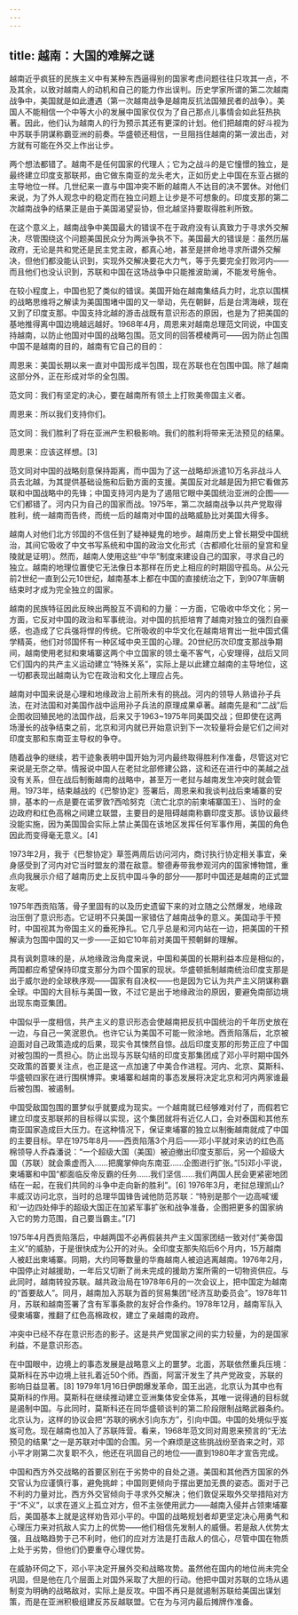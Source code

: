 ```yaml
---
---
---
```

title: 越南：大国的难解之谜
---




越南近乎疯狂的民族主义中有某种东西逼得别的国家考虑问题往往只攻其一点，不及其余，以致对越南人的动机和自己的能力作出误判。历史学家所谓的第二次越南战争中，美国就是如此遭遇（第一次越南战争是越南反抗法国殖民者的战争）。美国人不能相信一个中等大小的发展中国家仅仅为了自己那点儿事情会如此狂热执著。因此，他们认为越南人的行为预示其还有更深的计划。他们把越南的好斗视为中苏联手阴谋称霸亚洲的前奏。华盛顿还相信，一旦阻挡住越南的第一波出击，对方就有可能在外交上作出让步。

两个想法都错了。越南不是任何国家的代理人；它为之战斗的是它憧憬的独立，是最终建立印度支那联邦，由它做东南亚的龙头老大，正如历史上中国在东亚占据的主导地位一样。几世纪来一直与中国冲突不断的越南人不达目的决不罢休。对他们来说，为了外人观念中的稳定而在独立问题上让步是不可想象的。印度支那的第二次越南战争的结果正是由于美国渴望妥协，但北越坚持要取得胜利所致。

在这个意义上，越南战争中美国最大的错误不在于政府没有认真致力于寻求外交解决，尽管围绕这个问题美国民众分为两派争执不下。美国最大的错误是：虽然历届政府，无论是共和党还是民主党主政，都真心地，甚至是拼命地寻求所谓外交解决，但他们都没能认识到，实现外交解决要花大力气，等于先要完全打败河内——而且他们也没认识到，苏联和中国在这场战争中只能推波助澜，不能发号施令。

在较小程度上，中国也犯了类似的错误。美国开始在越南集结兵力时，北京以围棋的战略思维将之解读为美国围堵中国的又一举动，先在朝鲜，后是台湾海峡，现在又到了印度支那。中国支持北越的游击战既有意识形态的原因，也是为了把美国的基地推得离中国边境越远越好。1968年4月，周恩来对越南总理范文同说，中国支持越南，以防止他国对中国的战略包围。范文同的回答模棱两可——因为防止包围中国不是越南的目的，越南有它自己的目的：

周恩来：美国长期以来一直对中国形成半包围，现在苏联也在包围中国。除了越南这部分外，正在形成对华的全包围。

范文同：我们有坚定的决心，要在越南所有领土上打败美帝国主义者。

周恩来：所以我们支持你们。

范文同：我们胜利了将在亚洲产生积极影响。我们的胜利将带来无法预见的结果。

周恩来：应该这样想。[3]

范文同对中国的战略刻意保持距离，而中国为了这一战略却派遣10万名非战斗人员去北越，为其提供基础设施和后勤方面的支援。美国反对北越是因为把它看做苏联和中国战略中的先锋；中国支持河内是为了遏阻它眼中美国统治亚洲的企图——它们都错了。河内只为自己的国家而战。1975年，第二次越南战争以共产党取得胜利，统一越南而告终，而统一后的越南对中国的战略威胁比对美国大得多。

越南人对他们北方邻国的不信任到了疑神疑鬼的地步。越南历史上曾长期受中国统治，其间它吸收了中文书写系统和中国的政治文化形式（古都顺化壮丽的皇宫和皇陵就是证明）。然而，越南人使用这些“中华”制度来建设自己的国家，寻求自己的独立。越南的地理位置使它无法像日本那样在历史上相应的时期固守孤岛。从公元前2世纪一直到公元10世纪，越南基本上都在中国的直接统治之下，到907年唐朝结束时才成为完全独立的国家。

越南的民族特征因此反映出两股互不调和的力量：一方面，它吸收中华文化；另一方面，它反对中国的政治和军事统治。对中国的抗拒培育了越南对独立的强烈自豪感，也造成了它兵强将悍的传统。它所吸收的中华文化在越南培育出一批中国式儒学精英，他们对邻国怀有一种区域中央王国的心理。20世纪历次印度支那战争期间，越南使用老挝和柬埔寨这两个中立国家的领土毫不客气，心安理得，战后又同它们国内的共产主义运动建立“特殊关系”，实际上是以此建立越南的主导地位，这一切都表现出越南认为它在政治和文化上理应占先。

越南对中国来说是心理和地缘政治上前所未有的挑战。河内的领导人熟谙孙子兵法，在对法国和对美国作战中运用孙子兵法的原理成果卓著。越南先是和“二战”后企图收回殖民地的法国作战，后来又于1963~1975年同美国交战；但即使在这两场漫长的战争结束之前，北京和河内就已开始意识到下一次较量将会是它们之间对印度支那和东南亚主导权的争夺。

随着战争的继续，若干迹象表明中国开始为河内最终取得胜利作准备，尽管这对它来说是无奈之举。情报说中国人在老挝北部修建公路，这和还在进行中的美越之战没有关系，但在战后制衡越南的战略中，甚至万一老挝与越南发生冲突时就会管用。1973年，结束越战的《巴黎协定》签署后，周恩来和我谈判战后柬埔寨的安排，基本的一点是要在诺罗敦?西哈努克（流亡北京的前柬埔寨国王）、当时的金边政府和红色高棉之间建立联盟，主要目的是阻碍越南称霸印度支那。该协议最终没能实施，因为美国国会实际上禁止美国在该地区发挥任何军事作用，美国的角色因此而变得毫无意义。[4]

1973年2月，我于《巴黎协定》草签两周后访问河内，商讨执行协定相关事宜，亲身感受到了河内对它当时盟友的潜在敌意。黎德寿带我参观河内的国家博物馆，重点向我展示介绍了越南历史上反抗中国斗争的部分——那时中国还是越南的正式盟友呢。

1975年西贡陷落，骨子里固有的以及历史遗留下来的对立随之公然爆发，地缘政治压倒了意识形态。它证明不只美国一家错估了越南战争的意义。美国动手干预时，中国视其为帝国主义的垂死挣扎。它几乎总是和河内站在一边，把美国的干预解读为包围中国的又一步——正如它10年前对美国干预朝鲜的理解。

具有讽刺意味的是，从地缘政治角度来说，中国和美国的长期利益本应是相似的，两国都应希望保持印度支那分为四个国家的现状。华盛顿抵制越南统治印度支那是出于威尔逊的全球秩序观——国家有自决权——也是因为它认为共产主义阴谋称霸全球。中国的大目标与美国一致，不过它是出于地缘政治的原因，要避免南部边境出现东南亚集团。

中国似乎一度相信，共产主义的意识形态会使越南把反抗中国统治的千年历史放在一边，与自己一笑泯恩仇。也许它认为美国不可能一败涂地。西贡陷落后，北京被迫面对自己政策造成的后果，现实令其悚然自惊。战后印度支那的形势正应了中国对被包围的一贯担心。防止出现与苏联勾结的印度支那集团成了邓小平时期中国外交政策的首要关注点，也正是这一点加速了中美合作进程。河内、北京、莫斯科、华盛顿四家在进行围棋博弈。柬埔寨和越南的事态发展将决定北京和河内两家谁最后被包围、被遏制。

中国受敌国包围的噩梦似乎就要成为现实。一个越南就已经够难对付了，而假若它建立印度支那联邦的目标得以实现，这个集团就将有近亿人口，会对泰国和其他东南亚国家造成巨大压力。在这种情况下，保证柬埔寨的独立以制衡越南就成了中国的主要目标。早在1975年8月——西贡陷落3个月后——邓小平就对来访的红色高棉领导人乔森潘说：“一个超级大国（美国）被迫撤出印度支那后，另一个超级大国（苏联）就会乘虚而入……把魔掌伸向东南亚……企图进行扩张。”[5]邓小平说，柬埔寨和中国“都面临反帝反霸的任务……我们坚信……我们两国人民会更紧密地团结在一起，在我们共同的斗争中走向新的胜利”。[6] 1976年3月，老挝总理凯山?丰威汉访问北京，当时的总理华国锋告诫他防范苏联：“特别是那个一边高喊‘缓和’一边四处伸手的超级大国正在加紧军事扩张和战争准备，企图把更多的国家纳入它的势力范围，自己要当霸主。”[7]

1975年4月西贡陷落后，中越两国不必再假装共产主义国家团结一致对付“美帝国主义”的威胁，于是很快成为公开的对头。全印度支那失陷后6个月内，15万越南人被赶出柬埔寨。同期，大约同等数量的华裔越南人被迫逃离越南。1976年2月，中国停止对越援助，一年后又切断了尚未完成的援助方案所需的一切物资供应。与此同时，越南转投苏联。越共政治局在1978年6月的一次会议上，把中国定为越南的“首要敌人”。同月，越南加入苏联为首的贸易集团“经济互助委员会”。1978年11月，苏联和越南签署了含有军事条款的友好合作条约。1978年12月，越南军队入侵柬埔寨，推翻了红色高棉政权，建立了亲越南的政府。

冲突中已经不存在意识形态的影子。这是共产党国家之间的实力较量，为的是国家利益，不是意识形态。

在中国眼中，边境上的事态发展是战略意义上的噩梦。北面，苏联依然重兵压境：莫斯科在苏中边境上驻扎着近50个师。西面，阿富汗发生了共产党政变，苏联的影响日益显著。[8] 1979年1月16日伊朗爆发革命，国王出逃，北京认为其中也有莫斯科的作用。莫斯科在继续推动建立亚洲集体安全体系，其唯一说得通的目标就是遏制中国。与此同时，莫斯科还在同华盛顿谈判的第二阶段限制战略武器条约。北京认为，这样的协议会把“苏联的祸水引向东方”，引向中国。中国的处境似乎岌岌可危。现在越南也加入了苏联阵营。看来，1968年范文同对周恩来预言的“无法预见的结果”之一是苏联对中国的合围。另一个麻烦是这些挑战纷至沓来之时，邓小平才刚第二次复职不久，他还在巩固自己的地位——直到1980年才宣告完成。

中国和西方外交战略的首要区别在于劣势中的自处之道。美国和其他西方国家的外交官认为应谨慎行事，避免挑衅；中国则更倾向于摆出更加无畏的姿态。面对于己不利的力量对比，西方外交官倾向于寻求外交解决；他们敦促采取外交举措陷对方于“不义”，以求在道义上孤立对方，但不主张使用武力——越南入侵并占领柬埔寨后，美国基本上就是这样劝告邓小平的。中国的战略规划者却更坚定决心用勇气和心理压力来对抗敌人实力上的优势——他们相信先发制人的威慑。若是敌人优势太强，且战略趋势于己不利时，他们的应对方法是打击敌人的信心，尽管中国在物质上处于劣势，但他们仍要重夺心理优势。

在威胁环伺之下，邓小平决定开展外交和战略攻势。虽然他在国内的地位尚未完全巩固，但是他在几个层面上对国外采取了大胆的行动。他把中国对苏联的立场从遏制变为明确的战略敌对，实际上是反攻。中国不再只是就遏制苏联给美国出谋划策，而是在亚洲积极组建反苏反越联盟。它在为与河内最后摊牌作准备。